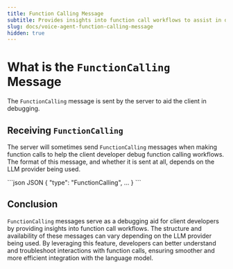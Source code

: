 ```yaml
---
title: Function Calling Message
subtitle: Provides insights into function call workflows to assist in debugging.
slug: docs/voice-agent-function-calling-message
hidden: true
---
```



<div class="flex flex-row gap-2">
<Markdown src="../snippets/deprecated.mdx" />
<Markdown src="../snippets/voice-agent.mdx" />
</div>

# What is the `FunctionCalling` Message

The `FunctionCalling` message is sent by the server to aid the client in debugging.

## Receiving `FunctionCalling`

The server will sometimes send `FunctionCalling` messages when making function calls to help the client developer debug function calling workflows. The format of this message, and whether it is sent at all, depends on the LLM provider being used.

<CodeGroup>
  ```json JSON
  {
    "type": "FunctionCalling",
    ...
  }
  ```
</CodeGroup>

## Conclusion

`FunctionCalling` messages serve as a debugging aid for client developers by providing insights into function call workflows. The structure and availability of these messages can vary depending on the LLM provider being used. By leveraging this feature, developers can better understand and troubleshoot interactions with function calls, ensuring smoother and more efficient integration with the language model.
